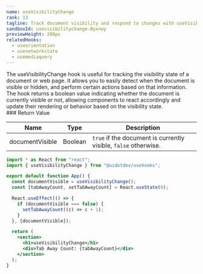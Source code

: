```yaml
---
name: useVisibilityChange
rank: 13
tagline: Track document visibility and respond to changes with useVisibilityChange.
sandboxId: usevisibilitychange-8yxnwy
previewHeight: 200px
relatedHooks:
  - useorientation
  - usenetworkstate
  - usemediaquery
---
```



<HookDescription name={frontmatter.name}>
  The useVisibilityChange hook is useful for tracking the visibility state of a
  document or web page. It allows you to easily detect when the document is
  visible or hidden, and perform certain actions based on that information. The
  hook returns a boolean value indicating whether the document is currently
  visible or not, allowing components to react accordingly and update their
  rendering or behavior based on the visibility state.
</HookDescription>

<div class="reference">
  ### Return Value

  | Name            | Type    | Description                                                     |
  | --------------- | ------- | --------------------------------------------------------------- |
  | documentVisible | Boolean | `true` if the document is currently visible, `false` otherwise. |
</div>

<CodePreview
  sandboxId={frontmatter.sandboxId}
  previewHeight={frontmatter.previewHeight}
/>

<StaticCodeContainer>

```jsx
import * as React from "react";
import { useVisibilityChange } from "@uidotdev/usehooks";

export default function App() {
  const documentVisible = useVisibilityChange();
  const [tabAwayCount, setTabAwayCount] = React.useState(0);

  React.useEffect(() => {
    if (documentVisible === false) {
      setTabAwayCount((c) => c + 1);
    }
  }, [documentVisible]);

  return (
    <section>
      <h1>useVisibilityChange</h1>
      <div>Tab Away Count: {tabAwayCount}</div>
    </section>
  );
}
```

</StaticCodeContainer>
